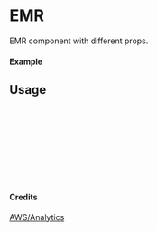 
<Meta of={EMR} title="AWS/Analytics/EMR" />

# EMR

EMR component with different props.

#### Example

<Canvas of={EMR.Primary} />

## Usage

```ts
import { EMR } from "yadl-ui";

const Example = () => {
  return (
      <EMR />
  );
};

export default Example;
```

#### Credits
[AWS/Analytics](https://aws-icons.com/)
